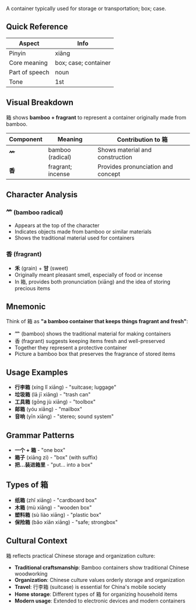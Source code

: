 A container typically used for storage or transportation; box; case.

## Quick Reference

| Aspect         | Info                 |
| -------------- | -------------------- |
| Pinyin         | xiāng                |
| Core meaning   | box; case; container |
| Part of speech | noun                 |
| Tone           | 1st                  |

## Visual Breakdown

箱 shows **bamboo + fragrant** to represent a container originally made from bamboo.

| Component | Meaning           | Contribution to 箱                 |
| --------- | ----------------- | ---------------------------------- |
| **⺮**    | bamboo (radical)  | Shows material and construction    |
| **香**    | fragrant; incense | Provides pronunciation and concept |

## Character Analysis

### ⺮ (bamboo radical)

- Appears at the top of the character
- Indicates objects made from bamboo or similar materials
- Shows the traditional material used for containers

### 香 (fragrant)

- **禾** (grain) + **甘** (sweet)
- Originally meant pleasant smell, especially of food or incense
- In 箱, provides both pronunciation (xiāng) and the idea of storing precious items

## Mnemonic

Think of 箱 as **"a bamboo container that keeps things fragrant and fresh"**:

- ⺮ (bamboo) shows the traditional material for making containers
- 香 (fragrant) suggests keeping items fresh and well-preserved
- Together they represent a protective container
- Picture a bamboo box that preserves the fragrance of stored items

## Usage Examples

- **行李箱** (xíng lǐ xiāng) - "suitcase; luggage"
- **垃圾箱** (lā jī xiāng) - "trash can"
- **工具箱** (gōng jù xiāng) - "toolbox"
- **邮箱** (yóu xiāng) - "mailbox"
- **音响** (yīn xiāng) - "stereo; sound system"

## Grammar Patterns

- **一个 + 箱** - "one box"
- **箱子** (xiāng zi) - "box" (with suffix)
- **把...装进箱里** - "put... into a box"

## Types of 箱

- **纸箱** (zhǐ xiāng) - "cardboard box"
- **木箱** (mù xiāng) - "wooden box"
- **塑料箱** (sù liào xiāng) - "plastic box"
- **保险箱** (bǎo xiǎn xiāng) - "safe; strongbox"

## Cultural Context

箱 reflects practical Chinese storage and organization culture:

- **Traditional craftsmanship**: Bamboo containers show traditional Chinese woodworking
- **Organization**: Chinese culture values orderly storage and organization
- **Travel**: 行李箱 (suitcase) is essential for China's mobile society
- **Home storage**: Different types of 箱 for organizing household items
- **Modern usage**: Extended to electronic devices and modern containers
